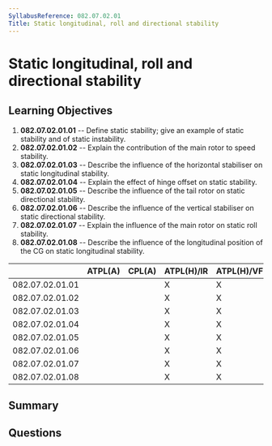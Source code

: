 ```yaml
---
SyllabusReference: 082.07.02.01
Title: Static longitudinal, roll and directional stability
---
```


# Static longitudinal, roll and directional stability

## Learning Objectives

1.  **082.07.02.01.01** -- Define static stability; give an example of static
    stability and of static instability.
2.  **082.07.02.01.02** -- Explain the contribution of the main rotor to speed
    stability.
3.  **082.07.02.01.03** -- Describe the influence of the horizontal stabiliser on
    static longitudinal stability.
4.  **082.07.02.01.04** -- Explain the effect of hinge offset on static
    stability.
5.  **082.07.02.01.05** -- Describe the influence of the tail rotor on static
    directional stability.
6.  **082.07.02.01.06** -- Describe the influence of the vertical stabiliser on
    static directional stability.
7.  **082.07.02.01.07** -- Explain the influence of the main rotor on static roll
    stability.
8.  **082.07.02.01.08** -- Describe the influence of the longitudinal position of
    the CG on static longitudinal stability.

|                 | ATPL(A) | CPL(A) | ATPL(H)/IR | ATPL(H)/VFR | CPL(H) | IR | CBIR(A) |
| --------------- | ------- | ------ | ---------- | ----------- | ------ | -- | ------- |
| 082.07.02.01.01 |         |        | X          | X           | X      |    |         |
| 082.07.02.01.02 |         |        | X          | X           | X      |    |         |
| 082.07.02.01.03 |         |        | X          | X           | X      |    |         |
| 082.07.02.01.04 |         |        | X          | X           | X      |    |         |
| 082.07.02.01.05 |         |        | X          | X           | X      |    |         |
| 082.07.02.01.06 |         |        | X          | X           | X      |    |         |
| 082.07.02.01.07 |         |        | X          | X           | X      |    |         |
| 082.07.02.01.08 |         |        | X          | X           | X      |    |         |

## Summary

## Questions

